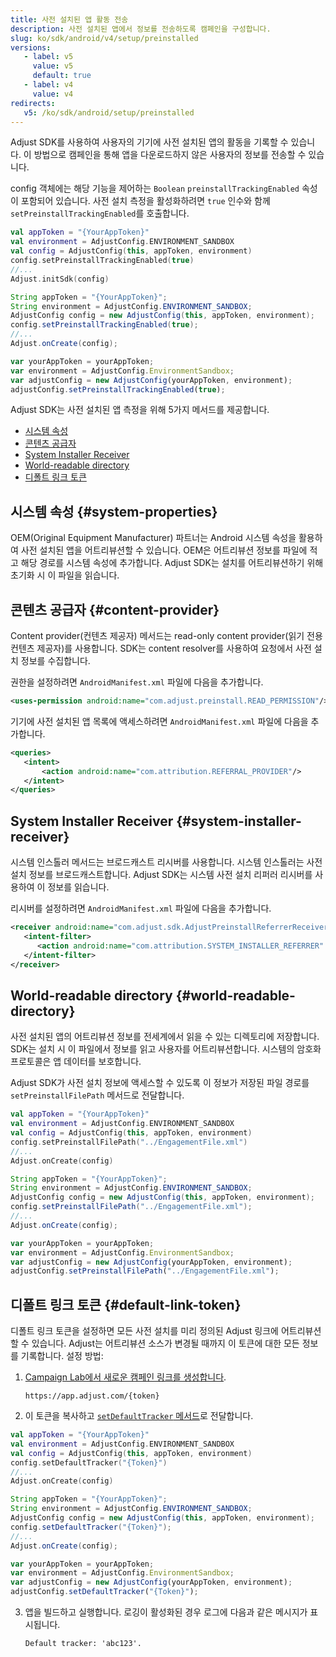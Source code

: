 ```yaml
---
title: 사전 설치된 앱 활동 전송
description: 사전 설치된 앱에서 정보를 전송하도록 캠페인을 구성합니다.
slug: ko/sdk/android/v4/setup/preinstalled
versions:
   - label: v5
     value: v5
     default: true
   - label: v4
     value: v4
redirects:
   v5: /ko/sdk/android/setup/preinstalled
---
```


Adjust SDK를 사용하여 사용자의 기기에 사전 설치된 앱의 활동을 기록할 수 있습니다. 이 방법으로 캠페인을 통해 앱을 다운로드하지 않은 사용자의 정보를 전송할 수 있습니다.

config 객체에는 해당 기능을 제어하는 `Boolean` `preinstallTrackingEnabled` 속성이 포함되어 있습니다. 사전 설치 측정을 활성화하려면 `true` 인수와 함께 `setPreinstallTrackingEnabled`를 호출합니다.

<Tabs>
<Tab title="Kotlin" sync="kotlin">

```kotlin
val appToken = "{YourAppToken}"
val environment = AdjustConfig.ENVIRONMENT_SANDBOX
val config = AdjustConfig(this, appToken, environment)
config.setPreinstallTrackingEnabled(true)
//...
Adjust.initSdk(config)
```

</Tab>
<Tab title="Java" sync="java">

```java
String appToken = "{YourAppToken}";
String environment = AdjustConfig.ENVIRONMENT_SANDBOX;
AdjustConfig config = new AdjustConfig(this, appToken, environment);
config.setPreinstallTrackingEnabled(true);
//...
Adjust.onCreate(config);
```

</Tab>
<Tab title="Javascript" sync="js">

```js
var yourAppToken = yourAppToken;
var environment = AdjustConfig.EnvironmentSandbox;
var adjustConfig = new AdjustConfig(yourAppToken, environment);
adjustConfig.setPreinstallTrackingEnabled(true);
```

</Tab>
</Tabs>

Adjust SDK는 사전 설치된 앱 측정을 위해 5가지 메서드를 제공합니다.

- [시스템 속성](#system-properties)
- [콘텐츠 공급자](#content-provider)
- [System Installer Receiver](#system-installer-receiver)
- [World\-readable directory](#world-readable-directory)
- [디폴트 링크 토큰](#default-link-token)

## 시스템 속성 {#system-properties}

OEM\(Original Equipment Manufacturer\) 파트너는 Android 시스템 속성을 활용하여 사전 설치된 앱을 어트리뷰션할 수 있습니다. OEM은 어트리뷰션 정보를 파일에 적고 해당 경로를 시스템 속성에 추가합니다. Adjust SDK는 설치를 어트리뷰션하기 위해 초기화 시 이 파일을 읽습니다.

## 콘텐츠 공급자 {#content-provider}

Content provider\(컨텐츠 제공자\) 메서드는 read\-only content provider\(읽기 전용 컨텐츠 제공자\)를 사용합니다. SDK는 content resolver를 사용하여 요청에서 사전 설치 정보를 수집합니다.

권한을 설정하려면 `AndroidManifest.xml` 파일에 다음을 추가합니다.

<CodeBlock title="AndroidManifest.xml">

```xml
<uses-permission android:name="com.adjust.preinstall.READ_PERMISSION"/>
```

</CodeBlock>

기기에 사전 설치된 앱 목록에 액세스하려면 `AndroidManifest.xml` 파일에 다음을 추가합니다.

<CodeBlock title="AndroidManifest.xml">

```xml
<queries>
   <intent>
       <action android:name="com.attribution.REFERRAL_PROVIDER"/>
   </intent>
</queries>

```

</CodeBlock>

## System Installer Receiver {#system-installer-receiver}

시스템 인스톨러 메서드는 브로드캐스트 리시버를 사용합니다. 시스템 인스톨러는 사전 설치 정보를 브로드캐스트합니다. Adjust SDK는 시스템 사전 설치 리퍼러 리시버를 사용하여 이 정보를 읽습니다.

리시버를 설정하려면 `AndroidManifest.xml` 파일에 다음을 추가합니다.

<CodeBlock title="AndroidManifest.xml">

```xml
<receiver android:name="com.adjust.sdk.AdjustPreinstallReferrerReceiver">
   <intent-filter>
      <action android:name="com.attribution.SYSTEM_INSTALLER_REFERRER" />
   </intent-filter>
</receiver>

```

</CodeBlock>

## World\-readable directory {#world-readable-directory}

사전 설치된 앱의 어트리뷰션 정보를 전세계에서 읽을 수 있는 디렉토리에 저장합니다. SDK는 설치 시 이 파일에서 정보를 읽고 사용자를 어트리뷰션합니다. 시스템의 암호화 프로토콜은 앱 데이터를 보호합니다.

Adjust SDK가 사전 설치 정보에 액세스할 수 있도록 이 정보가 저장된 파일 경로를 `setPreinstallFilePath` 메서드로 전달합니다.

<Tabs>
<Tab title="Kotlin" sync="kotlin">

```kotlin
val appToken = "{YourAppToken}"
val environment = AdjustConfig.ENVIRONMENT_SANDBOX
val config = AdjustConfig(this, appToken, environment)
config.setPreinstallFilePath("../EngagementFile.xml")
//...
Adjust.onCreate(config)
```

</Tab>
<Tab title="Java" sync="java">

```java
String appToken = "{YourAppToken}";
String environment = AdjustConfig.ENVIRONMENT_SANDBOX;
AdjustConfig config = new AdjustConfig(this, appToken, environment);
config.setPreinstallFilePath("../EngagementFile.xml");
//...
Adjust.onCreate(config);
```

</Tab>
<Tab title="Javascript" sync="js">

```js
var yourAppToken = yourAppToken;
var environment = AdjustConfig.EnvironmentSandbox;
var adjustConfig = new AdjustConfig(yourAppToken, environment);
adjustConfig.setPreinstallFilePath("../EngagementFile.xml");
```

</Tab>
</Tabs>

## 디폴트 링크 토큰 {#default-link-token}

디폴트 링크 토큰을 설정하면 모든 사전 설치를 미리 정의된 Adjust 링크에 어트리뷰션할 수 있습니다. Adjust는 어트리뷰션 소스가 변경될 때까지 이 토큰에 대한 모든 정보를 기록합니다. 설정 방법:

1. [Campaign Lab에서 새로운 캠페인 링크를 생성합니다](https://help.adjust.com/ko/article/links).

   ```text
   https://app.adjust.com/{token}
   ```

2. 이 토큰을 복사하고 [`setDefaultTracker` 메서드](/ko/sdk/android/configuration#set-default-link-token)로 전달합니다.

<Tabs>
<Tab title="Kotlin" sync="kotlin">

```kotlin
val appToken = "{YourAppToken}"
val environment = AdjustConfig.ENVIRONMENT_SANDBOX
val config = AdjustConfig(this, appToken, environment)
config.setDefaultTracker("{Token}")
//...
Adjust.onCreate(config)
```

</Tab>
<Tab title="Java" sync="java">

```java
String appToken = "{YourAppToken}";
String environment = AdjustConfig.ENVIRONMENT_SANDBOX;
AdjustConfig config = new AdjustConfig(this, appToken, environment);
config.setDefaultTracker("{Token}");
//...
Adjust.onCreate(config);
```

</Tab>
<Tab title="Javascript" sync="js">

```js
var yourAppToken = yourAppToken;
var environment = AdjustConfig.EnvironmentSandbox;
var adjustConfig = new AdjustConfig(yourAppToken, environment);
adjustConfig.setDefaultTracker("{Token}");
```

</Tab>
</Tabs>

3. 앱을 빌드하고 실행합니다. 로깅이 활성화된 경우 로그에 다음과 같은 메시지가 표시됩니다.

   ```text
   Default tracker: 'abc123'.
   ```
